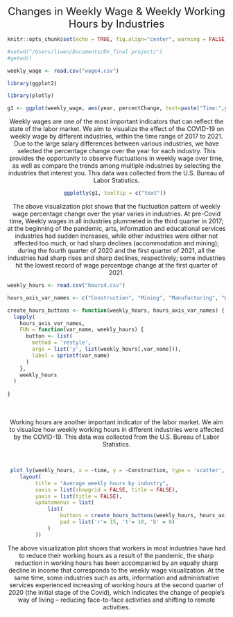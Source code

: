 <center> 
 <font size="5">Changes in Weekly Wage & Weekly Working Hours by Industries</font>
</center> 

```r
knitr::opts_chunk$set(echo = TRUE, fig.align="center", warning = FALSE, message = FALSE)
```

```r
#setwd("/Users/liwen/Documents/DV_final project/")
#getwd()
```

```r
weekly_wage <- read.csv("wage4.csv")
```

```r
library(ggplot2)
```
```r
library(plotly)
```

```r
g1 <- ggplot(weekly_wage, aes(year, percentChange, text=paste("Time:",year,"<br />Industry:",industry,"<br />Percent change:",percentChange*100,"%"))) + scale_y_continuous(labels = scales::percent_format(accuracy = 1)) + geom_path(aes(color = industry, group = industry)) + theme(axis.text.x = element_text(angle = 60, vjust = 0.5)) +  ylab("% Change Over the Year") +  theme(axis.title.x=element_blank(), panel.background = element_rect(fill='transparent') ) + ggtitle("Weekly wage (quarterly) % change over the year by industry") + theme(plot.title = element_text(size=12))
```
<center>  Weekly wages are one of the most important indicators that can reflect the state of the labor market. We aim to visualize the effect of the COVID-19 on weekly wage by different industries, within the time range of 2017 to 2021. Due to the large salary differences between various industries, we have selected the percentage change over the year for each industry. This provides the opportunity to observe fluctuations in weekly wage over time, as well as compare the trends among multiple industries by selecting the industries that interest you. This data was collected from the U.S. Bureau of Labor Statistics.
</center>

<center>
```r
ggplotly(g1, tooltip = c("text")) 
```
</center>
<center>  The above visualization plot shows that the fluctuation pattern of weekly wage percentage change over the year varies in industries. At pre-Covid time, Weekly wages in all industries plummeted in the third quarter in 2017; at the beginning of the pandemic, arts, information and educational services industries had sudden increases, while other industries were either not affected too much, or had sharp declines (accommodation and mining); during the fourth quarter of 2020 and the first quarter of 2021, all the industries had sharp rises and sharp declines, respectively; some industries hit the lowest record of wage percentage change at the first quarter of 2021.    
 </center>
```r
weekly_hours <- read.csv("hours4.csv")
```

```r
hours_axis_var_names <- c("Construction", "Mining", "Manufacturing", "WholesaleTrade", "RetailTrade", "Transportation", "Information", "Finance", "RealEstate", "ProfessionalServices", "ManagementCompanies", "AdministrativeServices", "HealthCare", "Arts", "Accommodation")
```
 
```r
create_hours_buttons <- function(weekly_hours, hours_axis_var_names) {
  lapply(
    hours_axis_var_names,
    FUN = function(var_name, weekly_hours) {
      button <- list(
        method = 'restyle',
        args = list('y', list(weekly_hours[,var_name])),
        label = sprintf(var_name)
      )
    },
    weekly_hours
  )
  
}
```

<br>
<br>
<center>  Working hours are another important indicator of the labor market. We aim to visualize how weekly working hours in different industries were affected by the COVID-19.  This data was collected from the U.S. Bureau of Labor Statistics.
 </center>
 <br>
```r
 plot_ly(weekly_hours, x = ~time, y = ~Construction, type = 'scatter', mode = 'lines') %>%
    layout(
         title = "Average weekly hours by industry",
         xaxis = list(showgrid = FALSE, title = FALSE),
         yaxis = list(title = FALSE),
         updatemenus = list(
             list(
                 buttons = create_hours_buttons(weekly_hours, hours_axis_var_names),
                 pad = list('r'= 15, 't'= 10, 'b' = 0)
             )
         ))
```

<center>  The above visualization plot shows that workers in most industries have had to reduce their working hours as a result of the pandemic, the sharp reduction in working hours has been accompanied by an equally sharp decline in income that corresponds to the weekly wage visualization. At the same time, some industries such as arts, information and administrative services experienced increasing of working hours at the second quarter of 2020 (the initial stage of the Covid), which indicates the change of people's way of living -- reducing face-to-face activities and shifting to remote activities. 
 </center>
